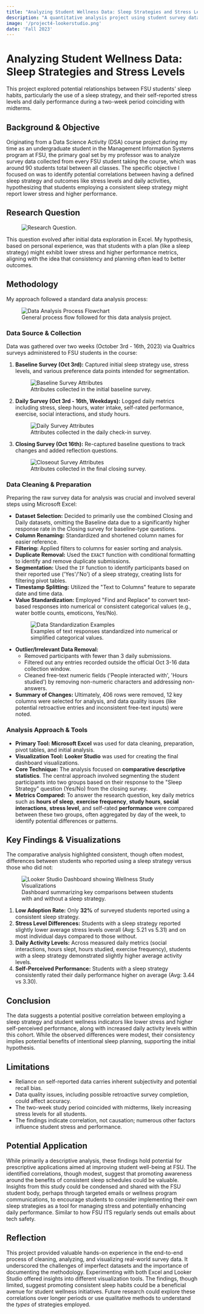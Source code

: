 ```yaml
---
title: "Analyzing Student Wellness Data: Sleep Strategies and Stress Levels"
description: "A quantitative analysis project using student survey data to identify correlations between sleep habits, stress levels, and daily performance metrics."
image: '/project4-lookerstudio.png'
date: 'Fall 2023'
---
```


# Analyzing Student Wellness Data: Sleep Strategies and Stress Levels

This project explored potential relationships between FSU students' sleep habits, particularly the use of a sleep strategy, and their self-reported stress levels and daily performance during a two-week period coinciding with midterms.

## Background & Objective

Originating from a Data Science Activity (DSA) course project during my time as an undergraduate student in the Management Information Systems program at FSU, the primary goal set by my professor was to analyze survey data collected from every FSU student taking the course, which was around 90 students total between all classes. The specific objective I focused on was to identify potential correlations between having a defined sleep strategy and outcomes like stress levels and daily activities, hypothesizing that students employing a consistent sleep strategy might report lower stress and higher performance.

## Research Question

<figure className="flex flex-col items-center my-4">
  <img src="/project4-business-question.png" alt="Research Question."/>
</figure>

This question evolved after initial data exploration in Excel. My hypothesis, based on personal experience, was that students with a plan (like a sleep strategy) might exhibit lower stress and higher performance metrics, aligning with the idea that consistency and planning often lead to better outcomes.

## Methodology

My approach followed a standard data analysis process:

<figure className="flex flex-col items-center my-4">
  <img src="/project4-process.png" alt="Data Analysis Process Flowchart"/>
  <figcaption className="text-sm text-zinc-600 dark:text-zinc-400 text-center mt-1 mb-4">General process flow followed for this data analysis project.</figcaption>
</figure>

### Data Source & Collection
Data was gathered over two weeks (October 3rd - 16th, 2023) via Qualtrics surveys administered to FSU students in the course:

1.  **Baseline Survey (Oct 3rd):** Captured initial sleep strategy use, stress levels, and various preference data points intended for segmentation.
    <figure className="flex flex-col items-center my-4">
      <img src="/project4-baseline.png" alt="Baseline Survey Attributes"/>
      <figcaption className="text-sm text-zinc-600 dark:text-zinc-400 text-center mt-1 mb-4">Attributes collected in the initial baseline survey.</figcaption>
    </figure>

2.  **Daily Survey (Oct 3rd - 16th, Weekdays):** Logged daily metrics including stress, sleep hours, water intake, self-rated performance, exercise, social interactions, and study hours.
    <figure className="flex flex-col items-center my-4">
      <img src="/project4-daily.png" alt="Daily Survey Attributes"/>
      <figcaption className="text-sm text-zinc-600 dark:text-zinc-400 text-center mt-1 mb-4">Attributes collected in the daily check-in survey.</figcaption>
    </figure>

3.  **Closing Survey (Oct 16th):** Re-captured baseline questions to track changes and added reflection questions.
    <figure className="flex flex-col items-center my-4">
      <img src="/project4-closeout.png" alt="Closeout Survey Attributes"/>
      <figcaption className="text-sm text-zinc-600 dark:text-zinc-400 text-center mt-1 mb-4">Attributes collected in the final closing survey.</figcaption>
    </figure>

### Data Cleaning & Preparation
Preparing the raw survey data for analysis was crucial and involved several steps using Microsoft Excel:
* **Dataset Selection:** Decided to primarily use the combined Closing and Daily datasets, omitting the Baseline data due to a significantly higher response rate in the Closing survey for baseline-type questions.
* **Column Renaming:** Standardized and shortened column names for easier reference.
* **Filtering:** Applied filters to columns for easier sorting and analysis.
* **Duplicate Removal:** Used the `EXACT` function with conditional formatting to identify and remove duplicate submissions.
* **Segmentation:** Used the `IF` function to identify participants based on their reported use ('Yes'/'No') of a sleep strategy, creating lists for filtering pivot tables.
* **Timestamp Splitting:** Utilized the "Text to Columns" feature to separate date and time data.
* **Value Standardization:** Employed "Find and Replace" to convert text-based responses into numerical or consistent categorical values (e.g., water bottle counts, emoticons, Yes/No).
    <figure className="flex flex-col items-center my-4">
      <img src="/project4-datachanges.png" alt="Data Standardization Examples"/>
      <figcaption className="text-sm text-zinc-600 dark:text-zinc-400 text-center mt-1 mb-4">Examples of text responses standardized into numerical or simplified categorical values.</figcaption>
    </figure>
* **Outlier/Irrelevant Data Removal:**
    * Removed participants with fewer than 3 daily submissions.
    * Filtered out any entries recorded outside the official Oct 3-16 data collection window.
    * Cleaned free-text numeric fields ('People interacted with', 'Hours studied') by removing non-numeric characters and addressing non-answers.
* **Summary of Changes:** Ultimately, 406 rows were removed, 12 key columns were selected for analysis, and data quality issues (like potential retroactive entries and inconsistent free-text inputs) were noted.

### Analysis Approach & Tools
* **Primary Tool:** **Microsoft Excel** was used for data cleaning, preparation, pivot tables, and initial analysis.
* **Visualization Tool:** **Looker Studio** was used for creating the final dashboard visualizations.
* **Core Technique:** The analysis focused on **comparative descriptive statistics**. The central approach involved segmenting the student participants into two groups based on their response to the "Sleep Strategy" question (Yes/No) from the closing survey.
* **Metrics Compared:** To answer the research question, key daily metrics such as **hours of sleep**, **exercise frequency**, **study hours**, **social interactions**, **stress level**, and self-rated **performance** were compared between these two groups, often aggregated by day of the week, to identify potential differences or patterns.

## Key Findings & Visualizations

The comparative analysis highlighted consistent, though often modest, differences between students who reported using a sleep strategy versus those who did not:

<figure className="flex flex-col items-center my-4">
  <img src="/project4-lookerstudio.png" alt="Looker Studio Dashboard showing Wellness Study Visualizations"/>
  <figcaption className="text-sm text-zinc-600 dark:text-zinc-400 text-center mt-1 mb-4">Dashboard summarizing key comparisons between students with and without a sleep strategy.</figcaption>
</figure>

1.  **Low Adoption Rate:** Only **32%** of surveyed students reported using a consistent sleep strategy.
2.  **Stress Level Differences:** Students *with* a sleep strategy reported slightly lower average stress levels overall (Avg: 5.21 vs 5.31) and on most individual days compared to those without.
3.  **Daily Activity Levels:** Across measured daily metrics (social interactions, hours slept, hours studied, exercise frequency), students *with* a sleep strategy demonstrated slightly higher average activity levels.
4.  **Self-Perceived Performance:** Students *with* a sleep strategy consistently rated their daily performance higher on average (Avg: 3.44 vs 3.30).

## Conclusion

The data suggests a potential positive correlation between employing a sleep strategy and student wellness indicators like lower stress and higher self-perceived performance, along with increased daily activity levels within this cohort. While the observed differences were modest, their consistency implies potential benefits of intentional sleep planning, supporting the initial hypothesis.

## Limitations

* Reliance on self-reported data carries inherent subjectivity and potential recall bias.
* Data quality issues, including possible retroactive survey completion, could affect accuracy.
* The two-week study period coincided with midterms, likely increasing stress levels for all students.
* The findings indicate correlation, not causation; numerous other factors influence student stress and performance.

## Potential Application

While primarily a descriptive analysis, these findings hold potential for prescriptive applications aimed at improving student well-being at FSU. The identified correlations, though modest, suggest that promoting awareness around the benefits of consistent sleep schedules could be valuable. Insights from this study could be condensed and shared with the FSU student body, perhaps through targeted emails or wellness program communications, to encourage students to consider implementing their own sleep strategies as a tool for managing stress and potentially enhancing daily performance. Similar to how FSU ITS regularly sends out emails about tech safety.

## Reflection

This project provided valuable hands-on experience in the end-to-end process of cleaning, analyzing, and visualizing real-world survey data. It underscored the challenges of imperfect datasets and the importance of documenting the methodology. Experimenting with both Excel and Looker Studio offered insights into different visualization tools. The findings, though limited, suggest promoting consistent sleep habits could be a beneficial avenue for student wellness initiatives. Future research could explore these correlations over longer periods or use qualitative methods to understand the *types* of strategies employed.
